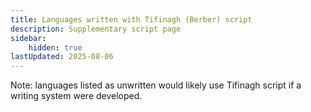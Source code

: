 ```yaml
---
title: Languages written with Tifinagh (Berber) script
description: Supplementary script page
sidebar:
    hidden: true
lastUpdated: 2025-08-06
---
```



Note: languages listed as unwritten would likely use Tifinagh script if a writing system were developed.

<WsList script='Tfng' />

